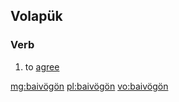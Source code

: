 ==Volapük==

===Verb===
{{head|vo|verb}}

# to [[agree]]

[[mg:baivögön]]
[[pl:baivögön]]
[[vo:baivögön]]